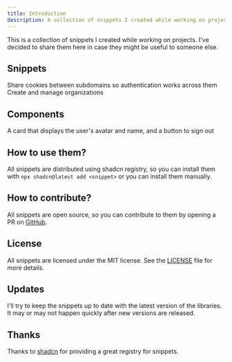 ```yaml
---
title: Introduction
description: A collection of snippets I created while working on projects
---
```


This is a collection of snippets I created while working on projects. I've decided to share them here in case they might be useful to someone else.

## Snippets

<Cards>
  <Card
    href="/docs/nextjs-supabase/snippets/subdomain-cookies/installation"
    title="Subdomain Cookies"
  >
    Share cookies between subdomains so authentication works across them
  </Card>
  <Card
    href="/docs/nextjs-supabase/snippets/organizations/installation"
    title="Organizations"
  >
    Create and manage organizations
  </Card>
</Cards>

## Components

<Cards>
  <Card href="/docs/nextjs-supabase/components/auth-card" title="Auth Card">
    A card that displays the user's avatar and name, and a button to sign out
  </Card>
</Cards>

## How to use them?

All snippets are distributed using shadcn registry, so you can install them with `npx shadcn@latest add <snippet>` or you can install them manually.

## How to contribute?

All snippets are open source, so you can contribute to them by opening a PR on [GitHub](https://github.com/thedevdavid/snippets).

## License

All snippets are licensed under the MIT license. See the [LICENSE](https://github.com/thedevdavid/snippets/blob/main/LICENSE) file for more details.

## Updates

I'll try to keep the snippets up to date with the latest version of the libraries. It may or may not happen quickly after new versions are released.

## Thanks

Thanks to [shadcn](https://ui.shadcn.com) for providing a great registry for snippets.

<Cards>
  <Card title="Get Started" href="/docs/get-started" />
  <Card title="Snippets" href="/docs/snippets" />
</Cards>
